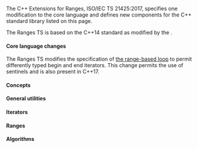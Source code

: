 {{title|Extensions for ranges}}
{{cpp/experimental/ranges/navbar}}

The C++ Extensions for Ranges, ISO/IEC TS 21425:2017, specifies one modification to the core language and defines new components for the C++ standard library listed on this page.

The Ranges TS is based on the C++14 standard as modified by the {{rlp|constraints|Concepts TS}}.

{{fmbox|class=noprint|style=font-size: 0.8em|text='''Merged into ISO C++''' The functionality described on this page was merged into the mainline ISO C++ standard as of 10/2018; see [[cpp/ranges|the ranges library]], [[cpp/algorithm/ranges|the constrained algorithms library]], and [[cpp/concepts|the core concepts library]] {{mark since c++20}}}}

====Core language changes====
The Ranges TS modifies the specification of [[cpp/language/range-for|the range-based {{c|for}} loop]] to permit differently typed begin and end iterators. This change permits the use of sentinels and is also present in C++17.

====Concepts====
{{dsc begin}}
{{dsc h2|Core language concepts}}
{{dsc header|experimental/ranges/concepts}}
{{dsc namespace|std::experimental::ranges}}
{{dsc inc|cpp/experimental/ranges/concepts/dsc Same}}
{{dsc inc|cpp/experimental/ranges/concepts/dsc DerivedFrom}}
{{dsc inc|cpp/experimental/ranges/concepts/dsc ConvertibleTo}}
{{dsc inc|cpp/experimental/ranges/concepts/dsc CommonReference}}
{{dsc inc|cpp/experimental/ranges/concepts/dsc Common}}
{{dsc inc|cpp/experimental/ranges/concepts/dsc Integral}}
{{dsc inc|cpp/experimental/ranges/concepts/dsc SignedIntegral}}
{{dsc inc|cpp/experimental/ranges/concepts/dsc UnsignedIntegral}}
{{dsc inc|cpp/experimental/ranges/concepts/dsc Assignable}}
{{dsc inc|cpp/experimental/ranges/concepts/dsc Swappable}}
{{dsc h2|Comparison concepts}}
{{dsc header|experimental/ranges/concepts}}
{{dsc namespace|std::experimental::ranges}}
{{dsc inc|cpp/experimental/ranges/concepts/dsc Boolean}}
{{dsc inc|cpp/experimental/ranges/concepts/dsc WeaklyEqualityComparableWith}}
{{dsc inc|cpp/experimental/ranges/concepts/dsc EqualityComparable}}
{{dsc inc|cpp/experimental/ranges/concepts/dsc StrictTotallyOrdered}}
{{dsc h2|Object concepts}}
{{dsc header|experimental/ranges/concepts}}
{{dsc namespace|std::experimental::ranges}}
{{dsc inc|cpp/experimental/ranges/concepts/dsc Destructible}}
{{dsc inc|cpp/experimental/ranges/concepts/dsc Constructible}}
{{dsc inc|cpp/experimental/ranges/concepts/dsc DefaultConstructible}}
{{dsc inc|cpp/experimental/ranges/concepts/dsc MoveConstructible}}
{{dsc inc|cpp/experimental/ranges/concepts/dsc CopyConstructible}}
{{dsc inc|cpp/experimental/ranges/concepts/dsc Movable}}
{{dsc inc|cpp/experimental/ranges/concepts/dsc Copyable}}
{{dsc inc|cpp/experimental/ranges/concepts/dsc Semiregular}}
{{dsc inc|cpp/experimental/ranges/concepts/dsc Regular}}
{{dsc h2|Callable concepts}}
{{dsc header|experimental/ranges/concepts}}
{{dsc namespace|std::experimental::ranges}}
{{dsc inc|cpp/experimental/ranges/concepts/dsc Invocable}}
{{dsc inc|cpp/experimental/ranges/concepts/dsc Predicate}}
{{dsc inc|cpp/experimental/ranges/concepts/dsc Relation}}
{{dsc inc|cpp/experimental/ranges/concepts/dsc StrictWeakOrder}}
{{dsc h2|Random number generator concept}}
{{dsc header|experimental/ranges/random}}
{{dsc namespace|std::experimental::ranges}}
{{dsc inc|cpp/experimental/ranges/concepts/dsc UniformRandomNumberGenerator}}
{{dsc end}}

====General utilities====
{{dsc begin}}
{{dsc h2|Utility components}}
{{dsc header|experimental/ranges/utility}}
{{dsc namespace|std::experimental::ranges}}
{{dsc inc|cpp/experimental/ranges/utility/dsc swap}}
{{dsc inc|cpp/experimental/ranges/utility/dsc exchange}}
{{dsc h2|Function objects}}
{{dsc header|experimental/ranges/functional}}
{{dsc namespace|std::experimental::ranges}}
{{dsc inc|cpp/experimental/ranges/functional/dsc invoke}}
{{dsc inc|cpp/experimental/ranges/functional/dsc equal_to}}
{{dsc inc|cpp/experimental/ranges/functional/dsc not_equal_to}}
{{dsc inc|cpp/experimental/ranges/functional/dsc greater}}
{{dsc inc|cpp/experimental/ranges/functional/dsc less}}
{{dsc inc|cpp/experimental/ranges/functional/dsc greater_equal}}
{{dsc inc|cpp/experimental/ranges/functional/dsc less_equal}}
{{dsc inc|cpp/experimental/ranges/functional/dsc identity}}
{{dsc h2|Metaprogramming and type traits}}
{{dsc header|experimental/ranges/type_traits}}
{{dsc namespace|std::experimental::ranges}}
{{dsc inc|cpp/experimental/ranges/type_traits/dsc is_swappable}}
{{dsc inc|cpp/experimental/ranges/type_traits/dsc common_reference}}
{{dsc inc|cpp/experimental/ranges/type_traits/dsc common_type}}
{{dsc h2|Tagged pairs and tuples}}
{{dsc header|experimental/ranges/utility}}
{{dsc namespace|std::experimental::ranges}}
{{dsc inc|cpp/experimental/ranges/utility/dsc TagSpecifier}}
{{dsc inc|cpp/experimental/ranges/utility/dsc TaggedType}}
{{dsc inc|cpp/experimental/ranges/utility/dsc tagged}}
{{dsc inc|cpp/experimental/ranges/utility/dsc tagged_pair}}
{{dsc inc|cpp/experimental/ranges/utility/dsc make_tagged_pair}}
{{dsc header|experimental/ranges/tuple}}
{{dsc inc|cpp/experimental/ranges/utility/dsc tagged_tuple}}
{{dsc inc|cpp/experimental/ranges/utility/dsc make_tagged_tuple}}
{{dsc header|experimental/ranges/algorithm}}
{{dsc namespace|std::experimental::ranges::tag}}
{{dsc inc|cpp/experimental/ranges/algorithm/dsc tags}}
{{dsc end}}

====Iterators====
{{dsc begin}}
{{dsc header|experimental/ranges/iterator}}
{{dsc h2|Iterator-related concepts}}
{{dsc namespace|std::experimental::ranges}}
{{dsc h3|Iterator concepts}}
{{dsc inc|cpp/experimental/ranges/iterator/dsc Readable}}
{{dsc inc|cpp/experimental/ranges/iterator/dsc Writable}}
{{dsc inc|cpp/experimental/ranges/iterator/dsc WeaklyIncrementable}}
{{dsc inc|cpp/experimental/ranges/iterator/dsc Incrementable}}
{{dsc inc|cpp/experimental/ranges/iterator/dsc Iterator}}
{{dsc inc|cpp/experimental/ranges/iterator/dsc Sentinel}}
{{dsc inc|cpp/experimental/ranges/iterator/dsc SizedSentinel}}
{{dsc inc|cpp/experimental/ranges/iterator/dsc InputIterator}}
{{dsc inc|cpp/experimental/ranges/iterator/dsc OutputIterator}}
{{dsc inc|cpp/experimental/ranges/iterator/dsc ForwardIterator}}
{{dsc inc|cpp/experimental/ranges/iterator/dsc BidirectionalIterator}}
{{dsc inc|cpp/experimental/ranges/iterator/dsc RandomAccessIterator}}
{{dsc h3|Indirect callable concepts}}
{{dsc inc|cpp/experimental/ranges/iterator/dsc IndirectUnaryInvocable}}
{{dsc inc|cpp/experimental/ranges/iterator/dsc IndirectUnaryPredicate}}
{{dsc inc|cpp/experimental/ranges/iterator/dsc IndirectRelation}}
{{dsc inc|cpp/experimental/ranges/iterator/dsc IndirectStrictWeakOrder}}
{{dsc h3|Common algorithm requirements}}
{{dsc inc|cpp/experimental/ranges/iterator/dsc IndirectlyMovable}}
{{dsc inc|cpp/experimental/ranges/iterator/dsc IndirectlyMovableStorable}}
{{dsc inc|cpp/experimental/ranges/iterator/dsc IndirectlyCopyable}}
{{dsc inc|cpp/experimental/ranges/iterator/dsc IndirectlyCopyableStorable}}
{{dsc inc|cpp/experimental/ranges/iterator/dsc IndirectlySwappable}}
{{dsc inc|cpp/experimental/ranges/iterator/dsc IndirectlyComparable}}
{{dsc inc|cpp/experimental/ranges/iterator/dsc Permutable}}
{{dsc inc|cpp/experimental/ranges/iterator/dsc Mergeable}}
{{dsc inc|cpp/experimental/ranges/iterator/dsc Sortable}}
{{dsc h3|Concept utilities}}
{{dsc inc|cpp/experimental/ranges/iterator/dsc indirect_result_of}}
{{dsc inc|cpp/experimental/ranges/iterator/dsc projected}}
{{dsc h2|Iterator primitives}}
{{dsc h3|Iterator utilities}}
{{dsc namespace|std::experimental::ranges}}
{{dsc inc|cpp/experimental/ranges/iterator/dsc iter_move}}
{{dsc inc|cpp/experimental/ranges/iterator/dsc iter_swap}}
{{dsc h3|Iterator traits}}
{{dsc namespace|std::experimental::ranges}}
{{dsc inc|cpp/experimental/ranges/iterator/dsc difference_type}}
{{dsc inc|cpp/experimental/ranges/iterator/dsc value_type}}
{{dsc inc|cpp/experimental/ranges/iterator/dsc iterator_category}}
{{dsc inc|cpp/experimental/ranges/iterator/dsc iterator_traits}}
{{dsc inc|cpp/experimental/ranges/iterator/dsc reference_t}}
{{dsc h3|Iterator category tags}}
{{dsc namespace|std::experimental::ranges}}
{{dsc inc|cpp/experimental/ranges/iterator/dsc iterator_tags}}
{{dsc h3|{{lc|std::iterator_traits}} specializations}}
{{dsc namespace|std}}
{{dsc inc|cpp/experimental/ranges/iterator/dsc std_iter_traits}}
{{dsc h3|Iterator operations}}
{{dsc namespace|std::experimental::ranges}}
{{dsc inc|cpp/experimental/ranges/iterator/dsc advance}}
{{dsc inc|cpp/experimental/ranges/iterator/dsc distance}}
{{dsc inc|cpp/experimental/ranges/iterator/dsc next}}
{{dsc inc|cpp/experimental/ranges/iterator/dsc prev}}
{{dsc h2|Iterator adaptors}}
{{dsc namespace|std::experimental::ranges}}
{{dsc inc|cpp/experimental/ranges/iterator/dsc reverse_iterator}}
{{dsc inc|cpp/experimental/ranges/iterator/dsc back_insert_iterator}}
{{dsc inc|cpp/experimental/ranges/iterator/dsc front_insert_iterator}}
{{dsc inc|cpp/experimental/ranges/iterator/dsc insert_iterator}}
{{dsc inc|cpp/experimental/ranges/iterator/dsc move_iterator}}
{{dsc inc|cpp/experimental/ranges/iterator/dsc move_sentinel}}
{{dsc inc|cpp/experimental/ranges/iterator/dsc common_iterator}}
{{dsc inc|cpp/experimental/ranges/iterator/dsc counted_iterator}}
{{dsc inc|cpp/experimental/ranges/iterator/dsc default_sentinel}}
{{dsc inc|cpp/experimental/ranges/iterator/dsc dangling}}
{{dsc inc|cpp/experimental/ranges/iterator/dsc safe_iterator_t}}
{{dsc inc|cpp/experimental/ranges/iterator/dsc unreachable}}
{{dsc h2|Stream iterators}}
{{dsc namespace|std::experimental::ranges}}
{{dsc inc|cpp/experimental/ranges/iterator/dsc istream_iterator}}
{{dsc inc|cpp/experimental/ranges/iterator/dsc ostream_iterator}}
{{dsc inc|cpp/experimental/ranges/iterator/dsc istreambuf_iterator}}
{{dsc inc|cpp/experimental/ranges/iterator/dsc ostreambuf_iterator}}
{{dsc end}}

====Ranges====
{{dsc begin}}
{{dsc header|experimental/ranges/range}}
{{dsc h2|Range concepts}}
{{dsc inc|cpp/experimental/ranges/range/dsc Range}}
{{dsc inc|cpp/experimental/ranges/range/dsc SizedRange}}
{{dsc inc|cpp/experimental/ranges/range/dsc View}}
{{dsc inc|cpp/experimental/ranges/range/dsc BoundedRange}}
{{dsc inc|cpp/experimental/ranges/range/dsc InputRange}}
{{dsc inc|cpp/experimental/ranges/range/dsc OutputRange}}
{{dsc inc|cpp/experimental/ranges/range/dsc ForwardRange}}
{{dsc inc|cpp/experimental/ranges/range/dsc BidirectionalRange}}
{{dsc inc|cpp/experimental/ranges/range/dsc RandomAccessRange}}
{{dsc h2|Range access}}
{{dsc namespace|std::experimental::ranges}}
{{dsc inc|cpp/experimental/ranges/range/dsc begin}}
{{dsc inc|cpp/experimental/ranges/range/dsc end}}
{{dsc inc|cpp/experimental/ranges/range/dsc rbegin}}
{{dsc inc|cpp/experimental/ranges/range/dsc rend}}
{{dsc h2|Range primitives}}
{{dsc namespace|std::experimental::ranges}}
{{dsc inc|cpp/experimental/ranges/range/dsc size}}
{{dsc inc|cpp/experimental/ranges/range/dsc empty}}
{{dsc inc|cpp/experimental/ranges/range/dsc data}}
{{dsc inc|cpp/experimental/ranges/range/dsc iterator_t}}
{{dsc end}}

====Algorithms====
{{dsc begin}}
{{dsc header|experimental/ranges/algorithm}}
{{dsc h2|Non-modifying sequence operations}}
{{dsc namespace|std::experimental::ranges}}
{{dsc inc|cpp/experimental/ranges/algorithm/dsc all_any_none_of}}
{{dsc inc|cpp/experimental/ranges/algorithm/dsc for_each}}
{{dsc inc|cpp/experimental/ranges/algorithm/dsc count}}
{{dsc inc|cpp/experimental/ranges/algorithm/dsc mismatch}}
{{dsc inc|cpp/experimental/ranges/algorithm/dsc equal}}
{{dsc inc|cpp/experimental/ranges/algorithm/dsc lexicographical_compare}}
{{dsc inc|cpp/experimental/ranges/algorithm/dsc find}}
{{dsc inc|cpp/experimental/ranges/algorithm/dsc find_end}}
{{dsc inc|cpp/experimental/ranges/algorithm/dsc find_first_of}}
{{dsc inc|cpp/experimental/ranges/algorithm/dsc adjacent_find}}
{{dsc inc|cpp/experimental/ranges/algorithm/dsc search}}
{{dsc inc|cpp/experimental/ranges/algorithm/dsc search_n}}

{{dsc h2|Modifying sequence operations}}
{{dsc namespace|std::experimental::ranges}}
{{dsc inc|cpp/experimental/ranges/algorithm/dsc copy}}
{{dsc inc|cpp/experimental/ranges/algorithm/dsc copy_n}}
{{dsc inc|cpp/experimental/ranges/algorithm/dsc copy_backward}}
{{dsc inc|cpp/experimental/ranges/algorithm/dsc move}}
{{dsc inc|cpp/experimental/ranges/algorithm/dsc move_backward}}
{{dsc inc|cpp/experimental/ranges/algorithm/dsc fill}}
{{dsc inc|cpp/experimental/ranges/algorithm/dsc fill_n}}
{{dsc inc|cpp/experimental/ranges/algorithm/dsc transform}}
{{dsc inc|cpp/experimental/ranges/algorithm/dsc generate}}
{{dsc inc|cpp/experimental/ranges/algorithm/dsc generate_n}}
{{dsc inc|cpp/experimental/ranges/algorithm/dsc remove}}
{{dsc inc|cpp/experimental/ranges/algorithm/dsc remove_copy}}
{{dsc inc|cpp/experimental/ranges/algorithm/dsc replace}}
{{dsc inc|cpp/experimental/ranges/algorithm/dsc replace_copy}}
{{dsc inc|cpp/experimental/ranges/algorithm/dsc swap_ranges}}
{{dsc inc|cpp/experimental/ranges/algorithm/dsc reverse}}
{{dsc inc|cpp/experimental/ranges/algorithm/dsc reverse_copy}}
{{dsc inc|cpp/experimental/ranges/algorithm/dsc rotate}}
{{dsc inc|cpp/experimental/ranges/algorithm/dsc rotate_copy}}
{{dsc inc|cpp/experimental/ranges/algorithm/dsc shuffle}}
{{dsc inc|cpp/experimental/ranges/algorithm/dsc unique}}
{{dsc inc|cpp/experimental/ranges/algorithm/dsc unique_copy}}

{{dsc h2|Partitioning operations}}
{{dsc namespace|std::experimental::ranges}}
{{dsc inc|cpp/experimental/ranges/algorithm/dsc is_partitioned}}
{{dsc inc|cpp/experimental/ranges/algorithm/dsc partition}}
{{dsc inc|cpp/experimental/ranges/algorithm/dsc partition_copy}}
{{dsc inc|cpp/experimental/ranges/algorithm/dsc stable_partition}}
{{dsc inc|cpp/experimental/ranges/algorithm/dsc partition_point}}

{{dsc h2|Sorting operations}}
{{dsc namespace|std::experimental::ranges}}
{{dsc inc|cpp/experimental/ranges/algorithm/dsc is_sorted}}
{{dsc inc|cpp/experimental/ranges/algorithm/dsc is_sorted_until}}
{{dsc inc|cpp/experimental/ranges/algorithm/dsc sort}}
{{dsc inc|cpp/experimental/ranges/algorithm/dsc partial_sort}}
{{dsc inc|cpp/experimental/ranges/algorithm/dsc partial_sort_copy}}
{{dsc inc|cpp/experimental/ranges/algorithm/dsc stable_sort}}
{{dsc inc|cpp/experimental/ranges/algorithm/dsc nth_element}}

{{dsc h2|Binary search operations (on sorted ranges)}}
{{dsc namespace|std::experimental::ranges}}
{{dsc inc|cpp/experimental/ranges/algorithm/dsc lower_bound}}
{{dsc inc|cpp/experimental/ranges/algorithm/dsc upper_bound}}
{{dsc inc|cpp/experimental/ranges/algorithm/dsc binary_search}}
{{dsc inc|cpp/experimental/ranges/algorithm/dsc equal_range}}

{{dsc h2|Set operations (on sorted ranges)}}
{{dsc namespace|std::experimental::ranges}}
{{dsc inc|cpp/experimental/ranges/algorithm/dsc merge}}
{{dsc inc|cpp/experimental/ranges/algorithm/dsc inplace_merge}}
{{dsc inc|cpp/experimental/ranges/algorithm/dsc includes}}
{{dsc inc|cpp/experimental/ranges/algorithm/dsc set_difference}}
{{dsc inc|cpp/experimental/ranges/algorithm/dsc set_intersection}}
{{dsc inc|cpp/experimental/ranges/algorithm/dsc set_symmetric_difference}}
{{dsc inc|cpp/experimental/ranges/algorithm/dsc set_union}}

{{dsc h2|Heap operations}}
{{dsc namespace|std::experimental::ranges}}
{{dsc inc|cpp/experimental/ranges/algorithm/dsc is_heap}}
{{dsc inc|cpp/experimental/ranges/algorithm/dsc is_heap_until}}
{{dsc inc|cpp/experimental/ranges/algorithm/dsc make_heap}}
{{dsc inc|cpp/experimental/ranges/algorithm/dsc push_heap}}
{{dsc inc|cpp/experimental/ranges/algorithm/dsc pop_heap}}
{{dsc inc|cpp/experimental/ranges/algorithm/dsc sort_heap}}

{{dsc h2|Minimum/maximum operations}}
{{dsc namespace|std::experimental::ranges}}
{{dsc inc|cpp/experimental/ranges/algorithm/dsc max}}
{{dsc inc|cpp/experimental/ranges/algorithm/dsc max_element}}
{{dsc inc|cpp/experimental/ranges/algorithm/dsc min}}
{{dsc inc|cpp/experimental/ranges/algorithm/dsc min_element}}
{{dsc inc|cpp/experimental/ranges/algorithm/dsc minmax}}
{{dsc inc|cpp/experimental/ranges/algorithm/dsc minmax_element}}

{{dsc h2|Permutation operations}}
{{dsc namespace|std::experimental::ranges}}
{{dsc inc|cpp/experimental/ranges/algorithm/dsc is_permutation}}
{{dsc inc|cpp/experimental/ranges/algorithm/dsc next_permutation}}
{{dsc inc|cpp/experimental/ranges/algorithm/dsc prev_permutation}}
{{dsc end}}

{{langlinks|ru|zh}}